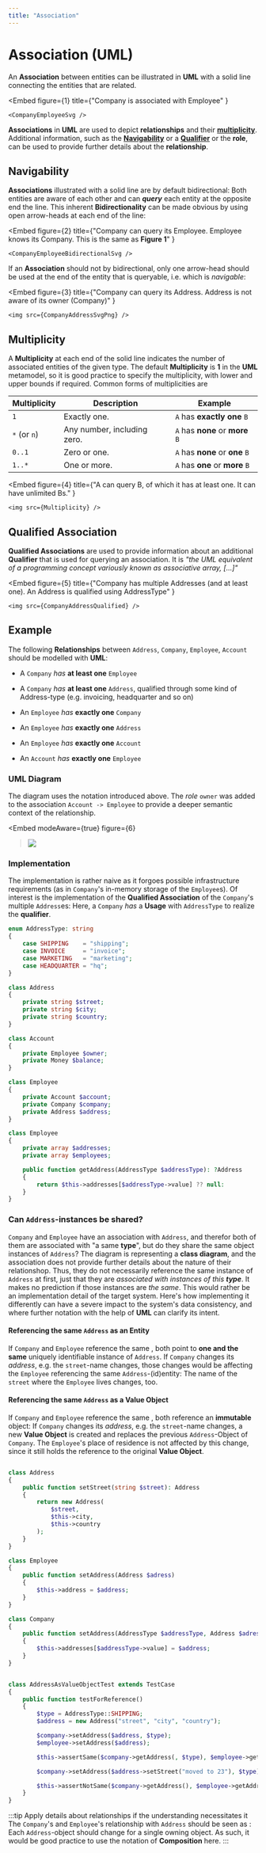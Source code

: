 ```yaml
---
title: "Association"
---
```




# Association (UML)

An **Association** between entities can be illustrated in **UML** with a solid line connecting the entities that are related.



<Embed
    figure={1}
    title={"Company is associated with Employee" }
>
    <CompanyEmployeeSvg />
</Embed>



**Associations** in **UML** are used to depict **relationships** and their [**multiplicity**](#multiplicity). Additional information, such as the [**Navigability**](#navigability) or a [**Qualifier**](#qualified-asscociation) or the **role**, can be used to provide further details about the **relationship**.

## Navigability
**Associations** illustrated with a solid line are by default bidirectional: Both entities are aware of each other and can
_**query**_ each entity at the opposite end the line. This inherent **Bidirectionality** can be made obvious by using open arrow-heads at each end of the line:


<Embed
    figure={2}
    title={"Company can query its Employee. Employee knows its Company. This is the same as <b>Figure 1</b>" }
>
    <CompanyEmployeeBidirectionalSvg />
</Embed>

If an **Association** should not by bidirectional, only one arrow-head should be used at the end of the entity that is
queryable, i.e. which is _navigable_:



<Embed
    figure={3}
    title={"Company can query its Address. Address is not aware of its owner (Company)" }
>
    <img src={CompanyAddressSvgPng} />
</Embed>


## Multiplicity

A **Multiplicity** at each end of the solid line indicates the number of associated entities of the given type. The default **Multiplicity** is **1** in the **UML** metamodel, so it is good practice to specify the multiplicity, with lower and upper bounds if required.
Common forms of multiplicities are

| Multiplicity | Description                 | Example                          |
|--------------|-----------------------------|----------------------------------|
| `1`          | Exactly one.                | `A` has **exactly one** `B`      |
| `*` (or `n`)    | Any number, including zero. | `A` has **none** or **more** `B` |
| `0..1`       | Zero or one.                | `A` has **none** or **one** `B`  |
| `1..*`       | One or more.                | `A` has **one** or **more** `B`  |




<Embed
    figure={4}
    title={"A can query B, of which it has at least one. It can have unlimited Bs." }
>
    <img src={Multiplicity} />
</Embed>


## Qualified Association

 **Qualified Associations** are used to provide information about an additional **Qualifier** that is used for
 querying an association. It is _"the UML equivalent of a programming concept variously known as associative array, [...]"_ <BibRef name="UML" pp="74" />


<Embed
    figure={5}
    title={"Company has multiple Addresses (and at least one). An Address is qualified using AddressType" }
>
    <img src={CompanyAddressQualified} />
</Embed>

## Example

The following **Relationships** between `Address`, `Company`, `Employee`, `Account` should be modelled with **UML**:


 - A `Company` _has_ **at least one** `Employee`
 - A `Company` _has_ **at least one** `Address`, qualified through some kind of Address-type (e.g. invoicing, headquarter and so on)

 - An `Employee` _has_ **exactly one** `Company`
 - An `Employee` _has_ **exactly one** `Address`
 - An `Employee` _has_ **exactly one** `Account`

 - An `Account` _has_ **exactly one** `Employee`


### UML Diagram

The diagram uses the notation introduced above. The *role* `owner` was added to the association `Account -> Employee`
to provide a deeper semantic context of the relationship.


<Embed
    modeAware={true}
    figure={6}
> <img src={Example} /></Embed>

### Implementation

The implementation is rather naive as it forgoes possible infrastructure requirements (as in `Company`'s in-memory
storage of the `Employee`s). Of interest is the implementation of the **Qualified Association** of the `Company`'s multiple
`Address`es: Here, a `Company` _has_ a **Usage** <GlosRef name="Dependency" file="uml.dependency" /> with `AddressType` to
realize the **qualifier**.


```php title="AddressType.php"
enum AddressType: string
{
    case SHIPPING    = "shipping";
    case INVOICE     = "invoice";
    case MARKETING   = "marketing";
    case HEADQUARTER = "hq";
}
```

```php title="Address.php"
class Address
{
    private string $street;
    private string $city;
    private string $country;
}
```

```php title="Account.php"
class Account
{
    private Employee $owner;
    private Money $balance;
}
```

```php title="Employee.php"
class Employee
{
    private Account $account;
    private Company $company;
    private Address $address;
}
```

```php title="Company.php"
class Employee
{
    private array $addresses;
    private array $employees;

    public function getAddress(AddressType $addressType): ?Address
    {
        return $this->addresses[$addressType->value] ?? null:
    }
}
```

### Can `Address`-instances be shared?
`Company` and `Employee` have an association with `Address`, and therefor both of them are associated with "a same **type**", but do
they share the same object instances of `Address`? The diagram is representing a **class diagram**, and the association does not provide further details about the nature of their relationshop. Thus, they do not necessarily reference the same instance of `Address` at first, just that they are _associated with instances of this **type**_. It makes no prediction if those instances are _the same_.
This  would rather be an implementation detail of the target system. Here's how implementing it differently can have a severe impact to the system's data consistency, and where further notation with the help of **UML** can clarify its intent.

#### Referencing the same `Address` as an Entity
If `Company` and `Employee` reference the same <GlosRef name="Entity" file="sd.entity" />, both point to **one and the same** uniquely identifiable instance of `Address`. If `Company` changes its _address_, e.g. the `street`-name changes, those changes would be affecting the `Employee` referencing the same `Address`-(id)entity: The name of the `street` where the `Employee` lives changes, too.

#### Referencing the same `Address` as a Value Object
If `Company` and `Employee` reference the same <GlosRef name="Value Object" file="sd.valueobject" />, both reference an **immutable** object: If `Company` changes its _address_, e.g. the `street`-name changes, a new **Value Object** is created and replaces the previous `Address`-Object of `Company`. The `Employee`'s place of residence is not affected by this change, since it still holds the reference to the original **Value Object**.

```php title="Address as Value Obect"

class Address
{
    public function setStreet(string $street): Address
    {
        return new Address(
            $street,
            $this->city,
            $this->country
        );
    }
}

class Employee
{
    public function setAddress(Address $adress)
    {
        $this->address = $address;
    }
}

class Company
{
    public function setAddress(AddressType $addressType, Address $adress)
    {
        $this->addresses[$addressType->value] = $address;
    }
}


class AddressAsValueObjectTest extends TestCase
{
    public function testForReference()
    {
        $type = AddressType::SHIPPING;
        $address = new Address("street", "city", "country");

        $company->setAddress($address, $type);
        $employee->setAddress($address);

        $this->assertSame($company->getAddress(, $type), $employee->getAddress());

        $company->setAddress($address->setStreet("moved to 23"), $type);

        $this->assertNotSame($company->getAddress(), $employee->getAddress());
    }
}
```

:::tip Apply details about relationships if the understanding necessitates it
The `Company`'s and `Employee`'s relationship with `Address` should be seen as <GlosRef name="Composition" file="uml.Composition" />: Each `Address`-object should change for a single owning object. As such, it would be good practice to use the notation of **Composition**  here.
:::


<BackButton />